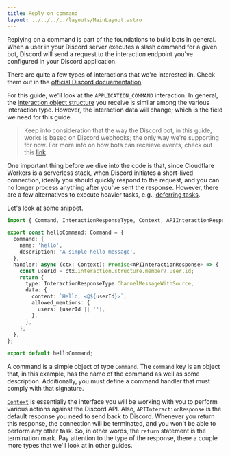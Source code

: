 ```yaml
---
title: Reply on command
layout: ../../../../layouts/MainLayout.astro
---
```


Replying on a command is part of the foundations to build bots in general.
When a user in your Discord server executes a slash command for a given bot, Discord will send a request
to the interaction endpoint you've configured in your Discord application.

There are quite a few types of interactions that we're interested in.
Check them out in the [official Discord docuementation](https://discord.com/developers/docs/interactions/receiving-and-responding#interaction-object-interaction-type).

For this guide, we'll look at the `APPLICATION_COMMAND` interaction.
In general, the [interaction object structure](https://discord.com/developers/docs/interactions/receiving-and-responding#interaction-object) you receive is similar among the various interaction type. However, the interaction data will change; which is the field we need for this
guide.

> Keep into consideration that the way the Discord bot, in this guide, works
> is based on Discord webhooks; the only way we're supporting for now.
> For more info on how bots can receieve events, check out this [link](https://discord.com/developers/docs/interactions/receiving-and-responding#interaction-object).

One important thing before we dive into the code is that, since Cloudflare Workers is a serverless stack, when Discord initiates a short-lived connection, ideally you should quickly respond to the request, and you can no longer process anything after you've sent the response.
However, there are a few alternatives to execute heavier tasks, e.g., [deferring tasks](/en/learn/guides/defer-messages).

Let's look at some snippet.

```typescript
import { Command, InteractionResponseType, Context, APIInteractionResponse } from '@discordcf/framework';

export const helloCommand: Command = {
  command: {
    name: 'hello',
    description: 'A simple hello message',
  },
  handler: async (ctx: Context): Promise<APIInteractionResponse> => {
    const userId = ctx.interaction.structure.member?.user.id;
    return {
      type: InteractionResponseType.ChannelMessageWithSource,
      data: {
        content: `Hello, <@${userId}>`,
        allowed_mentions: {
          users: [userId || ''],
        },
      },
    };
  },
};

export default helloCommand;
```

A command is a simple object of type `Command`.
The `command` key is an object that, in this example, has the name of the command as well as some description.
Additionally, you must define a command handler that must comply with that signature.

[`Context`](/en/reference/Context) is essentially the interface you will be working with you to perform various actions against the Discord API.
Also, `APIInteractionResponse` is the default response you need to send back to Discord. Whenever you return this response, the connection will be terminated, and you won't be able to perform any other task. So, in other words, the `return` statement is the termination mark.
Pay attention to the type of the response, there a couple more types that we'll look at in other guides.
